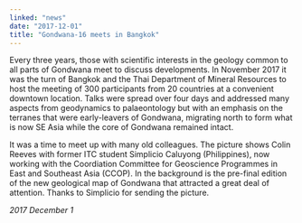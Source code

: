 ```yaml
---
linked: "news"
date: "2017-12-01"
title: "Gondwana-16 meets in Bangkok"
---
```




Every three years, those with scientific interests in the geology common to all
parts of Gondwana  meet to discuss developments. In November 2017 it was the
turn of Bangkok and the Thai  Department of Mineral Resources to host the
meeting of 300 participants from 20 countries at a  convenient downtown
location. Talks were spread over four days and addressed many aspects  from
geodynamics to palaeontology but with an emphasis on the terranes that were
early-leavers  of Gondwana, migrating north to form what is now SE Asia while
the core of Gondwana remained intact. 

It was a time to meet up with many old colleagues. The picture shows Colin
Reeves with former  ITC student Simplicio Caluyong (Philippines), now working
with the Coordiation Committee for  Geoscience Programmes in East and Southeast
Asia (CCOP). In the background is the pre-final  edition of the new geological
map of Gondwana that attracted a great deal of attention. Thanks to  Simplicio
for sending the picture. 

_2017 December 1_

